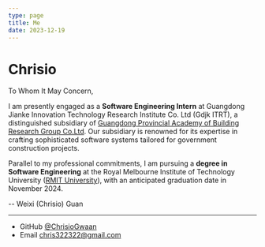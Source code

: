 ```yaml
---
type: page
title: Me
date: 2023-12-19
---
```


# Chrisio

To Whom It May Concern,

I am presently engaged as a **Software Engineering Intern** at Guangdong Jianke Innovation Technology Research Institute Co. Ltd (Gdjk ITRT), a distinguished subsidiary of [Guangdong Provincial Academy of Building Research Group Co.Ltd](https://www.gdcic.net/jky/). Our subsidiary is renowned for its expertise in crafting sophisticated software systems tailored for government construction projects.

Parallel to my professional commitments, I am pursuing a **degree in Software Engineering** at the Royal Melbourne Institute of Technology University ([RMIT University](https://www.rmit.edu.au/)), with an anticipated graduation date in November 2024.

-- Weixi (Chrisio) Guan

---

- GitHub [@ChrisioGwaan](https://github.com/ChrisioGwaan)
- Email chris322322@gmail.com
